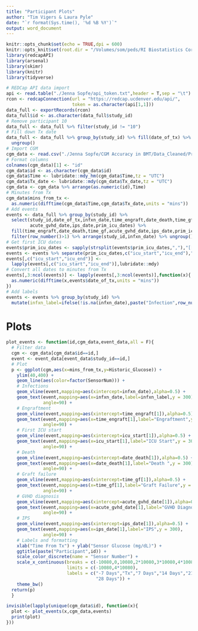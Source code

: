 ```yaml
---
title: "Participant Plots"
author: "Tim Vigers & Laura Pyle"
date: "`r format(Sys.time(), '%d %B %Y')`"
output: word_document
---
```


```r
knitr::opts_chunk$set(echo = TRUE,dpi = 600)
knitr::opts_knit$set(root.dir = "/Volumes/som/peds/RI Biostatistics Core/Shared/Shared Projects/Laura/BDC/Projects")
library(redcapAPI)
library(arsenal)
library(skimr)
library(knitr)
library(tidyverse)
```

```r
# REDCap API data import
api <- read.table("./Jenna Sopfe/api_token.txt",header = T,sep = "\t")
rcon <- redcapConnection(url = "https://redcap.ucdenver.edu/api/",
                         token = as.character(api[1,1]))
data_full <- exportRecords(rcon)
data_full$id <- as.character(data_full$study_id)
# Remove participant 10
data_full <- data_full %>% filter(study_id != "10")
# Fill down Tx date
data_full <- data_full %>% group_by(study_id) %>% fill(date_of_tx) %>%
  ungroup()
# Import CGM
cgm_data <- read.csv("./Jenna Sopfe/CGM Accuracy in BMT/Data_Cleaned/Prospective HSCT CGM Data Updated 6.24.19 FULL DATA SET.csv")
# Format columns
colnames(cgm_data)[1] <- "id"
cgm_data$id <- as.character(cgm_data$id)
cgm_data$Time <- lubridate::mdy_hm(cgm_data$Time,tz = "UTC")
cgm_data$Tx_date <- lubridate::mdy(cgm_data$Tx_date,tz = "UTC")
cgm_data <- cgm_data %>% arrange(as.numeric(id),Time)
# Minutes from Tx
cgm_data$mins_from_tx <- 
  as.numeric(difftime(cgm_data$Time,cgm_data$Tx_date,units = "mins"))
# Add events
events <- data_full %>% group_by(study_id) %>%
  select(study_id,date_of_tx,infxn_date,time_engraft,date_death,time_gf,
         acute_gvhd_date,ips_date,prim_icu_dates) %>%
  fill(time_engraft,date_death,time_gf,acute_gvhd_date,ips_date,prim_icu_dates) %>%
  filter(row_number()>1) %>% arrange(study_id,infxn_date) %>% ungroup()
# Get first ICU dates
events$prim_icu_dates <- sapply(strsplit(events$prim_icu_dates,","),"[[",1)
events <- events %>% separate(prim_icu_dates,c("icu_start","icu_end"),"-")
events[,c("icu_start","icu_end")] <- 
  lapply(events[,c("icu_start","icu_end")],lubridate::mdy)
# Convert all dates to minutes from Tx
events[,3:ncol(events)] <- lapply(events[,3:ncol(events)],function(x){
  as.numeric(difftime(x,events$date_of_tx,units = "mins"))
})
# Add labels
events <- events %>% group_by(study_id) %>%
  mutate(infxn_label=ifelse(!is.na(infxn_date),paste("Infection",row_number()),NA))
```

# Plots

```r
plot_events <- function(id,cgm_data,event_data,all = F){
  # Filter data
  cgm <- cgm_data[cgm_data$id==id,]
  event <- event_data[event_data$study_id==id,]
  # Plot
  p <- ggplot(cgm,aes(x=mins_from_tx,y=Historic_Glucose)) + 
    ylim(40,400) +
    geom_line(aes(color=factor(SensorNum))) +
    # Infections
    geom_vline(event,mapping=aes(xintercept=infxn_date),alpha=0.5) + 
    geom_text(event,mapping=aes(x=infxn_date,label=infxn_label,y = 300),
              angle=90) + 
    # Engraftment
    geom_vline(event,mapping=aes(xintercept=time_engraft[1]),alpha=0.5) + 
    geom_text(event,mapping=aes(x=time_engraft[1],label="Engraftment",y = 300),
              angle=90) + 
    # First ICU start
    geom_vline(event,mapping=aes(xintercept=icu_start[1]),alpha=0.5) + 
    geom_text(event,mapping=aes(x=icu_start[1],label="ICU Start",y = 300),
              angle=90) + 
    # Death
    geom_vline(event,mapping=aes(xintercept=date_death[1]),alpha=0.5) + 
    geom_text(event,mapping=aes(x=date_death[1],label="Death ",y = 300),
              angle=90) + 
    # Graft failure
    geom_vline(event,mapping=aes(xintercept=time_gf[1]),alpha=0.5) + 
    geom_text(event,mapping=aes(x=time_gf[1],label="Graft Failure",y = 300),
              angle=90) +
    # GVHD diagnosis
    geom_vline(event,mapping=aes(xintercept=acute_gvhd_date[1]),alpha=0.5) + 
    geom_text(event,mapping=aes(x=acute_gvhd_date[1],label="GVHD Diagnosis",y = 300),
              angle=90) +
    # IPS
    geom_vline(event,mapping=aes(xintercept=ips_date[1]),alpha=0.5) + 
    geom_text(event,mapping=aes(x=ips_date[1],label="IPS",y = 300),
              angle=90) +
    # Labels and formatting
    xlab("Time From Tx") + ylab("Sensor Glucose (mg/dL)") + 
    ggtitle(paste("Participant",id)) +
    scale_color_discrete(name = "Sensor Number") +
    scale_x_continuous(breaks = c(-10080,0,10080,2*10080,3*10080,4*10080),
                       limits = c(-10080,4*10080),
                       labels = c("-7 Days","Tx","7 Days","14 Days","21 Days",
                                  "28 Days")) + 
    theme_bw()
  return(p)
  }
```

```r
invisible(lapply(unique(cgm_data$id), function(x){
  plot <- plot_events(x,cgm_data,events)
  print(plot)
}))
```
